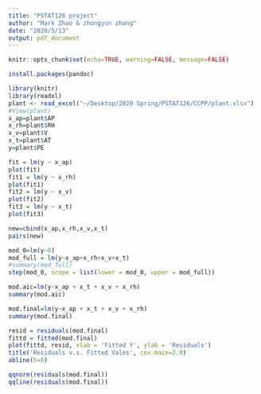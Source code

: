 ```yaml
---
title: "PSTAT126 project"
author: "Mark Zhao & zhongyun zhang"
date: "2020/5/13"
output: pdf_document
---
```


```r
knitr::opts_chunk$set(echo=TRUE, warning=FALSE, message=FALSE)
```

```r
install.packages(pandoc)

library(knitr)
library(readxl)
plant <- read_excel("~/Desktop/2020 Spring/PSTAT126/CCPP/plant.xlsx")
#View(plant)
x_ap=plant$AP
x_rh=plant$RH
x_v=plant$V
x_t=plant$AT
y=plant$PE

fit = lm(y ~ x_ap)
plot(fit)
fit1 = lm(y ~ x_rh)
plot(fit1)
fit2 = lm(y ~ x_v)
plot(fit2)
fit3 = lm(y ~ x_t)
plot(fit3)

new=cbind(x_ap,x_rh,x_v,x_t)
pairs(new)
```

```r
mod_0=lm(y~0)
mod_full = lm(y~x_ap+x_rh+x_v+x_t) 
#summary(mod_full)
step(mod_0, scope = list(lower = mod_0, upper = mod_full))
```
```r
mod.aic=lm(y~x_ap + x_t + x_v + x_rh)
summary(mod.aic)
```

```r
mod.final=lm(y~x_ap + x_t + x_v + x_rh)
summary(mod.final)
```

```r
resid = residuals(mod.final)
fittd = fitted(mod.final)
plot(fittd, resid, xlab = 'Fitted Y', ylab = 'Residuals') 
title('Residuals v.s. Fitted Vales', cex.main=2.0)
abline(h=0)
```

```r
qqnorm(residuals(mod.final))
qqline(residuals(mod.final))

```
